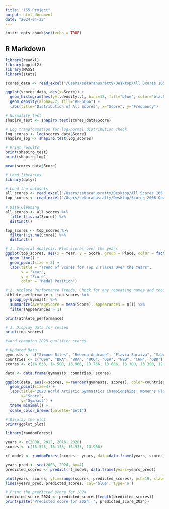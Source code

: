 ```yaml
---
title: "165 Project"
output: html_document
date: "2024-04-25"
---
```


```r
knitr::opts_chunk$set(echo = TRUE)
```

## R Markdown

```r
library(readxl)
library(ggplot2)
library(MASS)
library(stats)

scores_data <- read_excel("/Users/setaranusratty/Desktop/All Scores 165.xlsx")

ggplot(scores_data, aes(x=Score)) +
  geom_histogram(aes(y=..density..), bins=12, fill="blue", color="black") +
  geom_density(alpha=.2, fill="#FF6666") +
  labs(title="Distribution of All Scores", x="Score", y="Frequency")

# Normality test
shapiro_test <- shapiro.test(scores_data$Score)

# Log transformation for log-normal distribution check
log_scores <- log(scores_data$Score)
shapiro_log <- shapiro.test(log_scores)

# Print results
print(shapiro_test)
print(shapiro_log)

mean(scores_data$Score)
```
```r
# Load libraries
library(dplyr)

# Load the datasets
all_scores <- read_excel("/Users/setaranusratty/Desktop/All Scores 165.xlsx")
top_scores <- read_excel("/Users/setaranusratty/Desktop/Scores 2008 Onwards 165.xlsx")

# Data Cleaning
all_scores <- all_scores %>% 
  filter(!is.na(Score)) %>%
  distinct()

top_scores <- top_scores %>% 
  filter(!is.na(Score)) %>%
  distinct()

# 1. Temporal Analysis: Plot scores over the years
ggplot(top_scores, aes(x = Year, y = Score, group = Place, color = factor(Place))) +
  geom_line() +
  geom_point(size = 3) +
  labs(title = "Trend of Scores for Top 2 Places Over the Years",
       x = "Year",
       y = "Score",
       color = "Medal Position")

# 2. Athlete Performance Trends: Check for any repeating names and their scores
athlete_performance <- top_scores %>%
  group_by(Gymnast) %>%
  summarize(AverageScore = mean(Score), Appearances = n()) %>%
  filter(Appearances > 1)

print(athlete_performance)

# 3. Display data for review
print(top_scores)

```

```r
#word champion 2023 qualifier scores

# Updated Data
gymnasts <- c("Simone Biles", "Rebeca Andrade", "Flavia Saraiva", "Sabrina Maneca-Voinea", "Shilese Jones", "Naomi Visser", "Zhou Yaqin", "Alice Kinsella")
countries <- c("USA", "BRA", "BRA", "ROU", "USA", "NED", "CHN", "GBR")
scores <- c(14.633, 14.500, 13.966, 13.766, 13.666, 13.300, 13.300, 12.666)

data <- data.frame(gymnasts, countries, scores)

ggplot(data, aes(x=scores, y=reorder(gymnasts, scores), color=countries)) + 
  geom_point(size=4) +
  labs(title="2023 World Artistic Gymnastics Championships: Women's Floor Qualification",
       x="Score",
       y="Gymnast") +
  theme_minimal() +
  scale_color_brewer(palette="Set1")

# Display the plot
print(ggplot_plot)


```
```r
library(randomForest)

years <- c(2008, 2012, 2016, 2020)
scores <- c(15.525, 15.133, 15.933, 13.966)  

rf_model <- randomForest(scores ~ years, data=data.frame(years, scores), ntree=1000, importance=TRUE)

years_pred <- seq(2008, 2024, by=4)
predicted_scores <- predict(rf_model, data.frame(years=years_pred))

plot(years, scores, ylim=range(scores, predicted_scores), pch=19, xlab="Year", ylab="Scores", main="Random Forest Predictions vs Actual Scores")
lines(years_pred, predicted_scores, col='blue', type='o')

# Print the predicted score for 2024
predicted_score_2024 <- predicted_scores[length(predicted_scores)]
print(paste("Predicted score for 2024: ", predicted_score_2024))

```
